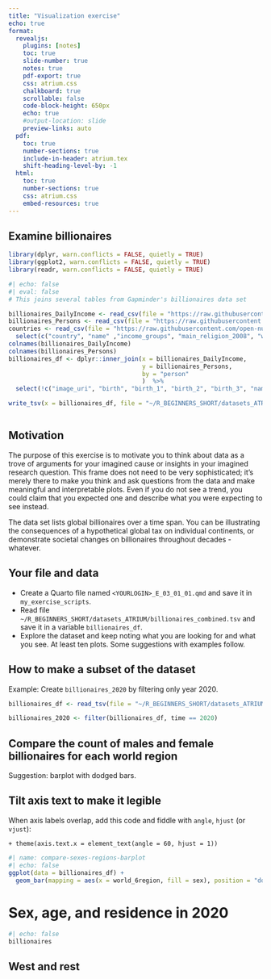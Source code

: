 ```yaml
---
title: "Visualization exercise"
echo: true
format:
  revealjs:
    plugins: [notes]
    toc: true
    slide-number: true
    notes: true
    pdf-export: true
    css: atrium.css
    chalkboard: true
    scrollable: false
    code-block-height: 650px
    echo: true
    #output-location: slide
    preview-links: auto
  pdf:
    toc: true
    number-sections: true
    include-in-header: atrium.tex
    shift-heading-level-by: -1
  html:
    toc: true
    number-sections: true
    css: atrium.css
    embed-resources: true
---
```


## Examine billionaires

```r
library(dplyr, warn.conflicts = FALSE, quietly = TRUE)
library(ggplot2, warn.conflicts = FALSE, quietly = TRUE)
library(readr, warn.conflicts = FALSE, quietly = TRUE)
```

```r
#| echo: false
#| eval: false
# This joins several tables from Gapminder's billionaires data set 

billionaires_DailyIncome <- read_csv(file = "https://raw.githubusercontent.com/open-numbers/ddf--gapminder--billionaires/refs/heads/master/ddf--datapoints--daily_income--by--person--time.csv", show_col_types = FALSE)
billionaires_Persons <- read_csv(file = "https://raw.githubusercontent.com/open-numbers/ddf--gapminder--billionaires/refs/heads/master/ddf--entities--person.csv", show_col_types = TRUE)
countries <- read_csv(file = "https://raw.githubusercontent.com/open-numbers/ddf--gapminder--billionaires/refs/heads/master/ddf--entities--geo--country.csv", show_col_types = FALSE) %>% 
  select(c("country", "name" ,"income_groups", "main_religion_2008", "world_6region", "west_and_rest"))
colnames(billionaires_DailyIncome)
colnames(billionaires_Persons)
billionaires_df <- dplyr::inner_join(x = billionaires_DailyIncome, 
                                     y = billionaires_Persons,
                                     by = "person"
                                     )  %>% 
  select(!c("image_uri", "birth", "birth_1", "birth_2", "birth_3", "names")) %>% inner_join(y = countries, by = c("countries" = "country")) 

write_tsv(x = billionaires_df, file = "~/R_BEGINNERS_SHORT/datasets_ATRIUM/billionaires_combined.tsv", )
```

```r

```

## Motivation

The purpose of this exercise is to motivate you to think about data as a trove of arguments for your imagined cause or insights in your imagined research question. This frame does not need to be very sophisticated; it's merely there to make you think and ask questions from the data and make meaningful and interpretable plots. Even if you do not see a trend, you could claim that you expected one and describe what you were expecting to see instead.

The data set lists global billionaires over a time span. You can be illustrating the consequences of a hypothetical global tax on individual continents, or demonstrate societal changes on billionaires throughout decades - whatever.

## Your file and data

-   Create a Quarto file named `<YOURLOGIN>_E_03_01_01.qmd` and save it in `my_exercise_scripts`.
-   Read file `~/R_BEGINNERS_SHORT/datasets_ATRIUM/billionaires_combined.tsv` and save it in a variable `billionaires_df`.
-   Explore the dataset and keep noting what you are looking for and what you see. At least ten plots. Some suggestions with examples follow.

## How to make a subset of the dataset

Example: Create `billionaires_2020` by filtering only year 2020.

```r
billionaires_df <- read_tsv(file = "~/R_BEGINNERS_SHORT/datasets_ATRIUM/billionaires_combined.tsv", show_col_types = FALSE)
```

```r
billionaires_2020 <- filter(billionaires_df, time == 2020) 

```

## Compare the count of males and female billionaires for each world region

Suggestion: barplot with dodged bars.

::: callout-tip
## Tilt axis text to make it legible

When axis labels overlap, add this code and fiddle with `angle`, `hjust` (or `vjust`):

`+ theme(axis.text.x = element_text(angle = 60, hjust = 1))`
:::

```r
#| name: compare-sexes-regions-barplot
#| echo: false
ggplot(data = billionaires_df) + 
  geom_bar(mapping = aes(x = world_6region, fill = sex), position = "dodge") + theme(axis.text.x = element_text(angle = 60, hjust = 1))
```

# Sex, age, and residence in 2020 

```r
#| echo: false
billionaires 
```

## West and rest

```r

```
